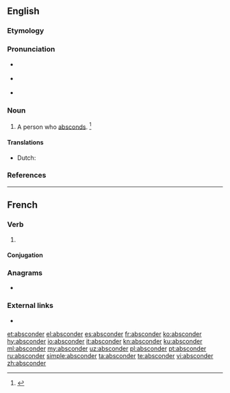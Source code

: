 ==English==

===Etymology===
{{suffix|abscond|er|id2=agent noun|lang=en}}

===Pronunciation===
* {{a|US}} {{IPA|/æbˈskɑn.dɚ/|/æbˈzkɑn.dɚ/|lang=en}}
* {{a|RP}} {{IPA|/æbˈskɒn.dɚ/|lang=en}}
* {{rhymes|ɒndə(ɹ)|lang=en}}

===Noun===
{{en-noun}}

# A person who [[abscond]]s. {{defdate|First attested in the early 18th century.}}<ref name=SOED>{{R:SOED5|page=8}}</ref>

====Translations====
{{trans-top|one who absconds}}
* Dutch: {{t|nl|drosser|n}}
{{trans-mid}}
{{trans-bottom}}

===References===
<references/>

----

==French==

===Verb===
{{fr-verb}}

# {{obsolete form of|abscondre|lang=fr}}

====Conjugation====
{{fr-conj-auto}}

===Anagrams===
* {{l|fr|abscondre}}

===External links===
* {{R:TLFi}}

[[et:absconder]]
[[el:absconder]]
[[es:absconder]]
[[fr:absconder]]
[[ko:absconder]]
[[hy:absconder]]
[[io:absconder]]
[[it:absconder]]
[[kn:absconder]]
[[ku:absconder]]
[[ml:absconder]]
[[my:absconder]]
[[uz:absconder]]
[[pl:absconder]]
[[pt:absconder]]
[[ru:absconder]]
[[simple:absconder]]
[[ta:absconder]]
[[te:absconder]]
[[vi:absconder]]
[[zh:absconder]]